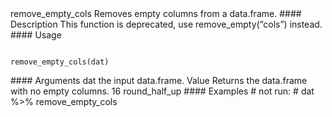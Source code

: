 remove_empty_cols Removes empty columns from a data.frame.
#### Description
This function is deprecated, use remove_empty("cols") instead.
#### Usage <pre><code>
remove_empty_cols(dat)
</code></pre> #### Arguments
dat the input data.frame.
Value
Returns the data.frame with no empty columns.
16 round_half_up
#### Examples
# not run:
# dat %>% remove_empty_cols
